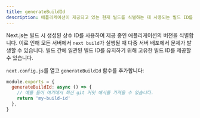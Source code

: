 ```yaml
---
title: generateBuildId
description: 애플리케이션이 제공되고 있는 현재 빌드를 식별하는 데 사용되는 빌드 ID를 구성합니다.
---
```


Next.js는 빌드 시 생성된 상수 ID를 사용하여 제공 중인 애플리케이션의 버전을 식별합니다. 이로 인해 모든 서버에서 `next build`가 실행될 때 다중 서버 배포에서 문제가 발생할 수 있습니다. 빌드 간에 일관된 빌드 ID를 유지하기 위해 고유한 빌드 ID를 제공할 수 있습니다.

`next.config.js`를 열고 `generateBuildId` 함수를 추가합니다:

```js filename="next.config.js"
module.exports = {
  generateBuildId: async () => {
    // 예를 들어 여기에서 최신 git 커밋 해시를 가져올 수 있습니다.
    return 'my-build-id'
  },
}
```
